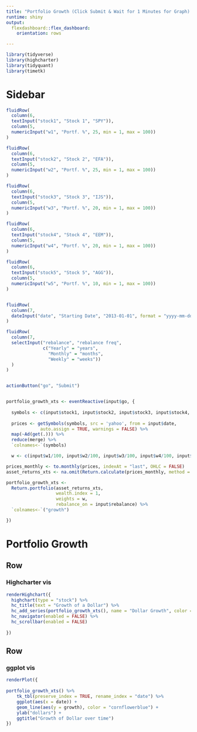 ```yaml
---
title: "Portfolio Growth (Click Submit & Wait for 1 Minutes for Graph) by Renni Ekaputri"
runtime: shiny
output:
  flexdashboard::flex_dashboard:
    orientation: rows

---
```



```r
library(tidyverse)
library(highcharter)
library(tidyquant)
library(timetk)
```

Sidebar {.sidebar}
=====================================
  
```r

fluidRow(
  column(6,
  textInput("stock1", "Stock 1", "SPY")),
  column(5,
  numericInput("w1", "Portf. %", 25, min = 1, max = 100))
)  

fluidRow(
  column(6,
  textInput("stock2", "Stock 2", "EFA")),
  column(5,
  numericInput("w2", "Portf. %", 25, min = 1, max = 100))
)

fluidRow(
  column(6,
  textInput("stock3", "Stock 3", "IJS")),
  column(5,
  numericInput("w3", "Portf. %", 20, min = 1, max = 100))
)

fluidRow(
  column(6,
  textInput("stock4", "Stock 4", "EEM")),
  column(5,
  numericInput("w4", "Portf. %", 20, min = 1, max = 100))
)

fluidRow(
  column(6,
  textInput("stock5", "Stock 5", "AGG")),
  column(5,
  numericInput("w5", "Portf. %", 10, min = 1, max = 100))
)


fluidRow(
  column(7,
  dateInput("date", "Starting Date", "2013-01-01", format = "yyyy-mm-dd"))
)

fluidRow(
  column(7,
  selectInput("rebalance", "rebalance freq",
              c("Yearly" = "years",
                "Monthly" = "months",
                "Weekly" = "weeks"))
  )
)


actionButton("go", "Submit")


portfolio_growth_xts <- eventReactive(input$go, {
  
  symbols <- c(input$stock1, input$stock2, input$stock3, input$stock4, input$stock5)
  
  prices <- getSymbols(symbols, src = 'yahoo', from = input$date, 
             auto.assign = TRUE, warnings = FALSE) %>% 
  map(~Ad(get(.))) %>% 
  reduce(merge) %>%
  `colnames<-`(symbols)

  w <- c(input$w1/100, input$w2/100, input$w3/100, input$w4/100, input$w5/100)

prices_monthly <- to.monthly(prices, indexAt = "last", OHLC = FALSE)
asset_returns_xts <- na.omit(Return.calculate(prices_monthly, method = "log"))

portfolio_growth_xts <- 
  Return.portfolio(asset_returns_xts, 
                   wealth.index = 1, 
                   weights = w, 
                   rebalance_on = input$rebalance) %>% 
  `colnames<-`("growth")

})


```

Portfolio Growth
=====================================  

Row {data-height=500}
-----------------------------------------------------------------------

### Highcharter vis

```r
renderHighchart({
  highchart(type = "stock") %>%
  hc_title(text = "Growth of a Dollar") %>%
  hc_add_series(portfolio_growth_xts(), name = "Dollar Growth", color = "cornflowerblue") %>%
  hc_navigator(enabled = FALSE) %>% 
  hc_scrollbar(enabled = FALSE) 
  
})
```


Row {data-height=500}
-------------------------------------

### ggplot vis 

```r
renderPlot({
 
portfolio_growth_xts() %>% 
    tk_tbl(preserve_index = TRUE, rename_index = "date") %>% 
    ggplot(aes(x = date)) +
    geom_line(aes(y = growth), color = "cornflowerblue") +
    ylab("dollars") + 
    ggtitle("Growth of Dollar over time")
})
```

